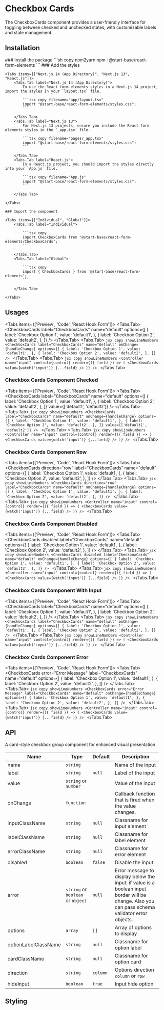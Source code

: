 
# Checkbox Cards

The CheckboxCards component provides a user-friendly interface for toggling between checked and unchecked states, with customizable labels and state management.

## Installation

<Steps>
    ### Install the package
    ```sh copy npm2yarn
    npm i @start-base/react-form-elements
    ```
    ### Add the styles

    <Tabs items={["Next.js 14 (App Directory)", "Next.js 13", "React.js"]}>
        <Tabs.Tab label="Next.js 14 (App Directory)">
            To use the React form elements styles in a Next.js 14 project, import the styles in your `layout.tsx` file.

            ```tsx copy filename="app/layout.tsx"
            import "@start-base/react-form-elements/styles.css";
            ```

        </Tabs.Tab>
        <Tabs.Tab label="Next.js 13">
            For Next.js 13 projects, ensure you include the React form elements styles in the `_app.tsx` file.

            ```tsx copy filename="pages/_app.tsx"
            import "@start-base/react-form-elements/styles.css";
            ```

        </Tabs.Tab>
        <Tabs.Tab label="React.js">
            In a React.js project, you should import the styles directly into your `App.js` file.

            ```tsx copy filename="App.js"
            import "@start-base/react-form-elements/styles.css";
            ```

        </Tabs.Tab>

    </Tabs>

    ### Import the component

    <Tabs items={["Individual", "Global"]}>
        <Tabs.Tab label="Individual">

            ```tsx copy
            import CheckboxCards from '@start-base/react-form-elements/CheckboxCards';
            ```

        </Tabs.Tab>
        <Tabs.Tab label="Global">

            ```tsx copy
            import { CheckboxCards } from '@start-base/react-form-elements';
            ```

        </Tabs.Tab>

    </Tabs>

</Steps>

## Usages

<Tabs items={['Preview', 'Code', 'React Hook Form']}>
  <Tabs.Tab>
    <Preview height="200px">
      <FormOnChange>
        <CheckboxCards
          label="CheckboxCards"
          name="default"
          options={[
            {
              label: 'Checkbox Option 1',
              value: 'default1',
            },
            {
              label: 'Checkbox Option 2',
              value: 'default2',
            },
          ]}
        />
      </FormOnChange>
    </Preview>
  </Tabs.Tab>
  <Tabs.Tab>
    ```jsx copy showLineNumbers
    <CheckboxCards
      label="CheckboxCards"
      name="default"
      onChange={handleChange}
      options={[
        {
          label: 'Checkbox Option 1',
          value: 'default1',
        },
        {
          label: 'Checkbox Option 2',
          value: 'default2',
        },
      ]}
    />
    ```
  </Tabs.Tab>
  <Tabs.Tab>
    ```jsx copy showLineNumbers
    <Controller
      name="input"
      control={control}
      render={({ field }) => (
        <CheckboxCards value={watch('input')} {...field} />
      )}
    />
    ```
  </Tabs.Tab>
</Tabs>

### Checkbox Cards Component Checked

<Tabs items={['Preview', 'Code', 'React Hook Form']}>
  <Tabs.Tab>
    <Preview height="200px">
      <FormOnChange>
        <CheckboxCards
          label="CheckboxCards"
          name="default"
          options={[
            {
              label: 'Checkbox Option 1',
              value: 'default1',
            },
            {
              label: 'Checkbox Option 2',
              value: 'default2',
            },
          ]}
          value={['default1', 'default2']}
        />
      </FormOnChange>
    </Preview>
  </Tabs.Tab>
  <Tabs.Tab>
    ```jsx copy showLineNumbers
    <CheckboxCards
      label="CheckboxCards"
      name="default"
      onChange={handleChange}
      options={[
        {
          label: 'Checkbox Option 1',
          value: 'default1',
        },
        {
          label: 'Checkbox Option 2',
          value: 'default2',
        },
      ]}
      value={['default1', 'default2']}
    />
    ```
  </Tabs.Tab>
  <Tabs.Tab>
    ```jsx copy showLineNumbers
    <Controller
      name="input"
      control={control}
      render={({ field }) => (
        <CheckboxCards value={watch('input')} {...field} />
      )}
    />
    ```
  </Tabs.Tab>
</Tabs>

### Checkbox Cards Component Row

<Tabs items={['Preview', 'Code', 'React Hook Form']}>
  <Tabs.Tab>
    <Preview height="200px">
      <FormOnChange>
        <CheckboxCards
          direction="row"
          label="CheckboxCards"
          name="default"
          options={[
            {
              label: 'Checkbox Option 1',
              value: 'default1',
            },
            {
              label: 'Checkbox Option 2',
              value: 'default2',
            },
          ]}
        />
      </FormOnChange>
    </Preview>
  </Tabs.Tab>
  <Tabs.Tab>
    ```jsx copy showLineNumbers
    <CheckboxCards
      direction="row"
      label="CheckboxCards"
      name="default"
      onChange={handleChange}
      options={[
        {
          label: 'Checkbox Option 1',
          value: 'default1',
        },
        {
          label: 'Checkbox Option 2',
          value: 'default2',
        },
      ]}
    />
    ```
  </Tabs.Tab>
  <Tabs.Tab>
    ```jsx copy showLineNumbers
    <Controller
      name="input"
      control={control}
      render={({ field }) => (
        <CheckboxCards value={watch('input')} {...field} />
      )}
    />
    ```
  </Tabs.Tab>
</Tabs>

### Checkbox Cards Component Disabled

<Tabs items={['Preview', 'Code', 'React Hook Form']}>
  <Tabs.Tab>
    <Preview height="200px">
      <FormOnChange>
        <CheckboxCards
          disabled
          label="CheckboxCards"
          name="default"
          options={[
            {
              label: 'Checkbox Option 1',
              value: 'default1',
            },
            {
              label: 'Checkbox Option 2',
              value: 'default2',
            },
          ]}
        />
      </FormOnChange>
    </Preview>
  </Tabs.Tab>
  <Tabs.Tab>
    ```jsx copy showLineNumbers
    <CheckboxCards
      disabled
      label="CheckboxCards"
      name="default"
      onChange={handleChange}
      options={[
        {
          label: 'Checkbox Option 1',
          value: 'default1',
        },
        {
          label: 'Checkbox Option 2',
          value: 'default2',
        },
      ]}
    />
    ```
  </Tabs.Tab>
  <Tabs.Tab>
    ```jsx copy showLineNumbers
    <Controller
      name="input"
      control={control}
      render={({ field }) => (
        <CheckboxCards value={watch('input')} {...field} />
      )}
    />
    ```
  </Tabs.Tab>
</Tabs>

### Checkbox Cards Component With Input

<Tabs items={['Preview', 'Code', 'React Hook Form']}>
  <Tabs.Tab>
    <Preview height="200px">
      <FormOnChange>
        <CheckboxCards
          label="CheckboxCards"
          name="default"
          options={[
            {
              label: 'Checkbox Option 1',
              value: 'default1',
            },
            {
              label: 'Checkbox Option 2',
              value: 'default2',
            },
          ]}
        />
      </FormOnChange>
    </Preview>
  </Tabs.Tab>
  <Tabs.Tab>
    ```jsx copy showLineNumbers
    <CheckboxCards
      label="CheckboxCards"
      name="default"
      onChange={handleChange}
      options={[
        {
          label: 'Checkbox Option 1',
          value: 'default1',
        },
        {
          label: 'Checkbox Option 2',
          value: 'default2',
        },
      ]}
    />
    ```
  </Tabs.Tab>
  <Tabs.Tab>
    ```jsx copy showLineNumbers
    <Controller
      name="input"
      control={control}
      render={({ field }) => (
        <CheckboxCards value={watch('input')} {...field} />
      )}
    />
    ```
  </Tabs.Tab>
</Tabs>

### Checkbox Cards Component Error

<Tabs items={['Preview', 'Code', 'React Hook Form']}>
  <Tabs.Tab>
    <Preview height="200px">
      <FormOnChange>
        <CheckboxCards
          error="Error Message"
          label="CheckboxCards"
          name="default"
          options={[
            {
              label: 'Checkbox Option 1',
              value: 'default1',
            },
            {
              label: 'Checkbox Option 2',
              value: 'default2',
            },
          ]}
        />
      </FormOnChange>
    </Preview>
  </Tabs.Tab>
  <Tabs.Tab>
    ```jsx copy showLineNumbers
    <CheckboxCards
      error="Error Message"
      label="CheckboxCards"
      name="default"
      onChange={handleChange}
      options={[
        {
          label: 'Checkbox Option 1',
          value: 'default1',
        },
        {
          label: 'Checkbox Option 2',
          value: 'default2',
        },
      ]}
    />
    ```
  </Tabs.Tab>
  <Tabs.Tab>
    ```jsx copy showLineNumbers
    <Controller
      name="input"
      control={control}
      render={({ field }) => (
        <CheckboxCards value={watch('input')} {...field} />
      )}
    />
    ```
  </Tabs.Tab>
</Tabs>

## API

A card-style checkbox group component for enhanced visual presentation.

| Name                 | Type                              | Default  | Description                                                                                                                                    |
| -------------------- | --------------------------------- | -------- | ---------------------------------------------------------------------------------------------------------------------------------------------- |
| name                 | `string`                          |          | Name of the input                                                                                                                              |
| label                | `string`                          | `null`   | Label of the input                                                                                                                             |
| value                | `string` or `number`              |          | Value of the input                                                                                                                             |
| onChange             | `function`                        |          | Callback function that is fired when the value changes.                                                                                        |
| inputClassName       | `string`                          | `null`   | Classname for input element                                                                                                                    |
| labelClassName       | `string`                          | `null`   | Classname for label element                                                                                                                    |
| errorClassName       | `string`                          | `null`   | Classname for error element                                                                                                                    |
| disabled             | `boolean`                         | `false`  | Disable the input                                                                                                                              |
| error                | `string` or `boolean` or `object` | `null`   | Error message to display below the input. if value is a boolean input border will be change. Also you can pass schema validator error objects. |
| options              | `array`                           | `[]`     | Array of options to display                                                                                                                    |
| optionLabelClassName | `string`                          | `null`   | Classname for option label                                                                                                                     |
| cardClassName        | `string`                          | `null`   | Classname for option card                                                                                                                      |
| direction            | `string`                          | `column` | Options direction `column` or `row`                                                                                                            |
| hideInput            | `boolean`                         | `true`   | Input hide option                                                                                                                              |

## Styling
